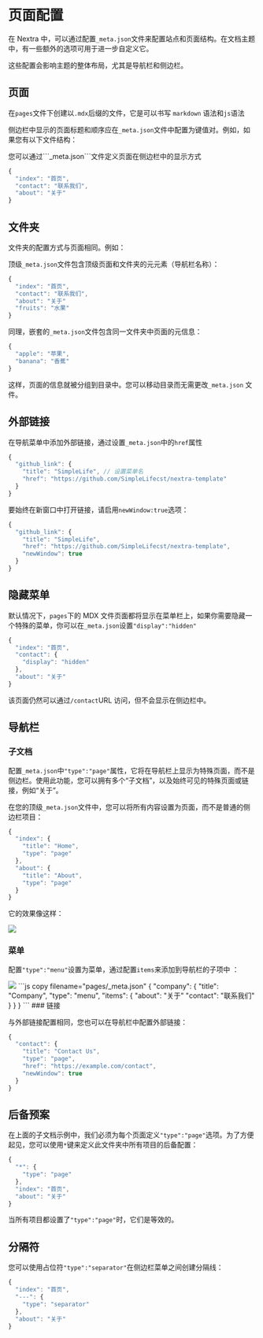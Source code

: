 
# 页面配置

在 Nextra 中，可以通过配置`_meta.json`文件来配置站点和页面结构。在文档主题中，有一些额外的选项可用于进一步自定义它。

这些配置会影响主题的整体布局，尤其是导航栏和侧边栏。

## 页面

在`pages`文件下创建以`.mdx`后缀的文件，它是可以书写 `markdown` 语法和`js`语法

侧边栏中显示的页面标题和顺序应在`_meta.json`文件中配置为键值对。例如，如果您有以下文件结构：

<FileTree>
  <FileTree.Folder name='pages' defaultOpen>
    <FileTree.File name='_meta.json' />
    <FileTree.File name='index.mdx' />
    <FileTree.File name='contact.mdx' />
    <FileTree.File name='about.mdx' />
  </FileTree.Folder>
</FileTree>
您可以通过```_meta.json```文件定义页面在侧边栏中的显示方式

```js copy filename="_meta.json"
{
  "index": "首页",
  "contact": "联系我们",
  "about": "关于"
}
```

## 文件夹

文件夹的配置方式与页面相同。例如：

<FileTree>
  <FileTree.Folder name='pages' defaultOpen>
    <FileTree.File name='_meta.json' />
    <FileTree.File name='index.mdx' />
    <FileTree.File name='contact.mdx' />
    <FileTree.File name='about.mdx' />
    <FileTree.Folder name='fruits' defaultOpen>
      <FileTree.File name='_meta.json' />
      <FileTree.File name='apple.mdx' />
      <FileTree.File name='banana.mdx' />
    </FileTree.Folder>
  </FileTree.Folder>
</FileTree>

顶级`_meta.json`文件包含顶级页面和文件夹的元元素（导航栏名称）：

```js copy filename="pages/_meta.json"
{
  "index": "首页",
  "contact": "联系我们",
  "about": "关于"
  "fruits": "水果"
}
```

同理，嵌套的`_meta.json`文件包含同一文件夹中页面的元信息：

```js copy filename="pages/fruits/_meta.json"
{
  "apple": "苹果",
  "banana": "香蕉"
}
```

这样，页面的信息就被分组到目录中。您可以移动目录而无需更改`_meta.json` 文件。

## 外部链接

在导航菜单中添加外部链接，通过设置`_meta.json`中的`href`属性

```js copy filename="pages/_meta.json" {3,4}
{
  "github_link": {
    "title": "SimpleLife", // 设置菜单名
    "href": "https://github.com/SimpleLifecst/nextra-template"
  }
}
```

要始终在新窗口中打开链接，请启用`newWindow:true`选项：

```js copy filename="pages/_meta.json" {5}
{
  "github_link": {
    "title": "SimpleLife",
    "href": "https://github.com/SimpleLifecst/nextra-template",
    "newWindow": true
  }
}
```

## 隐藏菜单

默认情况下，`pages`下的 MDX 文件页面都将显示在菜单栏上，如果你需要隐藏一个特殊的菜单，你可以在`_meta.json`设置`"display":"hidden"`

```js copy filename="pages/_meta.json" {4}
{
  "index": "首页",
  "contact": {
    "display": "hidden"
  },
  "about": "关于"
}
```

该页面仍然可以通过`/contact`URL 访问，但不会显示在侧边栏中。

## 导航栏

### 子文档

配置`_meta.json`中`"type":"page"`属性，它将在导航栏上显示为特殊页面，而不是侧边栏。使用此功能，您可以拥有多个“子文档”，以及始终可见的特殊页面或链接，例如“关于”。

在您的顶级`_meta.json`文件中，您可以将所有内容设置为页面，而不是普通的侧边栏项目：

```js copy filename="pages/_meta.json"
{
  "index": {
    "title": "Home",
    "type": "page"
  },
  "about": {
    "title": "About",
    "type": "page"
  }
}
```

它的效果像这样：

<Image src='/images/navbar.png' width={400} />

### 菜单

配置`"type":"menu"`设置为菜单，通过配置`items`来添加到导航栏的子项中 ：

<Image src='/images/menu.webp' />
```js copy filename="pages/_meta.json"
{
  "company": {
    "title": "Company",
    "type": "menu",
    "items": {
      "about": "关于"
      "contact": "联系我们"
    }
  }
}
```
### 链接

与外部链接配置相同，您也可以在导航栏中配置外部链接：

```js copy filename="pages/_meta.json" {5,6}
{
  "contact": {
    "title": "Contact Us",
    "type": "page",
    "href": "https://example.com/contact",
    "newWindow": true
  }
}
```

## 后备预案

在上面的子文档示例中，我们必须为每个页面定义`"type":"page"`选项。为了方便起见，您可以使用`*`键来定义此文件夹中所有项目的后备配置：

```js copy filename="pages/_meta.json" {2-4}
{
  "*": {
    "type": "page"
  },
  "index": "首页",
  "about": "关于"
}
```

当所有项目都设置了`"type":"page"`时，它们是等效的。

## 分隔符

您可以使用占位符`"type":"separator"`在侧边栏菜单之间创建分隔线：

```js copy filename="pages/_meta.json"
{
  "index": "首页",
  "---": {
    "type": "separator"
  },
  "about": "关于"
}
```
